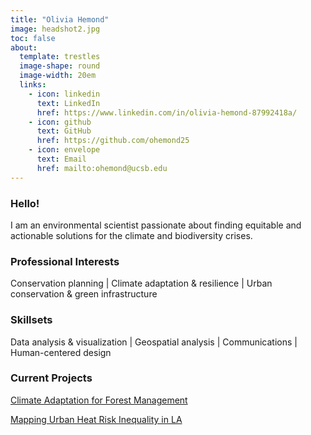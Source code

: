 ```yaml
---
title: "Olivia Hemond"
image: headshot2.jpg
toc: false
about:
  template: trestles
  image-shape: round
  image-width: 20em
  links: 
    - icon: linkedin
      text: LinkedIn
      href: https://www.linkedin.com/in/olivia-hemond-87992418a/
    - icon: github
      text: GitHub
      href: https://github.com/ohemond25
    - icon: envelope
      text: Email
      href: mailto:ohemond@ucsb.edu
---
```


### Hello!

I am an environmental scientist passionate about finding equitable and actionable solutions for the climate and biodiversity crises.

### Professional Interests

Conservation planning \| Climate adaptation & resilience \| Urban conservation & green infrastructure

### Skillsets

Data analysis & visualization \| Geospatial analysis \| Communications \| Human-centered design

### Current Projects

[Climate Adaptation for Forest Management](https://bren.ucsb.edu/projects/integrating-climate-adaptation-strategies-local-collaborative-forest-management-northern)

[Mapping Urban Heat Risk Inequality in LA](https://plantsmith.shinyapps.io/heat_risk_inequality/)

